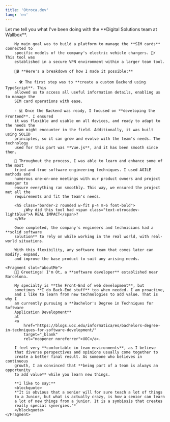 ```yaml
---
title: 'Otroca.dev'
lang: 'en'
---
```



<IndexLayout title={frontmatter.title} lang={frontmatter.lang}>
    <Fragment slot="experience">
        Let me tell you what I've been doing with the **Digital Solutions team at 
        Wallbox**.

        My main goal was to build a platform to manage the **SIM cards** connected to
        specific models of the company's electric vehicle chargers. 🚗⚡️ This tool was
        established in a secure VPN environment within a larger team tool.

        💼🔒 **Here's a breakdown of how I made it possible:**

        - 🛠️ The first step was to **create a custom Backend using TypeScript**. This
        allowed us to access all useful information details, enabling us to manage the
        SIM card operations with ease.

        - 💻 Once the Backend was ready, I focused on **developing the Frontend**. I ensured
        it was flexible and usable on all devices, and ready to adapt to the needs the
        team might encounter in the field. Additionally, it was built using SOLID
        principles, so it can grow and evolve with the team's needs. The technology
        used for this part was **Vue.js**, and it has been smooth since then.

        🔄 Throughout the process, I was able to learn and enhance some of the most
        tried-and-true software engineering techniques. I used AGILE methods and
        numerous one-on-one meetings with our product owners and project manager to
        ensure everything ran smoothly. This way, we ensured the project met all the
        requirements and fit the team's needs.

        <h5 class="border-2 rounded w-fit p-4 m-6 font-bold">
            ¿Why did this tool had <span class="text-otrocadev-lightblue">A REAL IMPACT</span>?
        </h5>

        Once completed, the company's engineers and technicians had a **solid software
        solution** to rely on while working in the real world, with real-world situations.

        With this flexibility, any software team that comes later can modify, expand,
        and improve the base product to suit any arising needs.

</Fragment>

    <Fragment slot="aboutMe">
        👋🏼 Greetings! I'm Ot, a **software developer** established near Barcelona.

        My specialty is **the Front-End of web development**, but
        sometimes **I do Back-End stuff** too when needed. I am proactive,
        and I like to learn from new technologies to add value. That is why I
        am currently pursuing a **Bachelor's Degree in Techniques for Software
        Application Development**
        at
        <a
            href="https://blogs.uoc.edu/informatica/es/bachelors-degree-in-techniques-for-software-development/"
            target="_blank"
            rel="noopener noreferrer">UOC</a>.

        I feel very **comfortable in team environments**, as I believe
        that diverse perspectives and opinions usually come together to
        create a better final result. As someone who believes in continuous
        growth, I am convinced that **being part of a team is always an opportunity
        to add value** while you learn new things.

        **I like to say:**
        <blockquote>
        *"It is obvious that a senior will for sure teach a lot of things
        to a Junior, but what is actually crazy, is how a senior can learn
        a lot of new things from a junior. It is a symbiosis that creates
        really special synergies."*
        </blockquote>
    </Fragment>

</IndexLayout>
